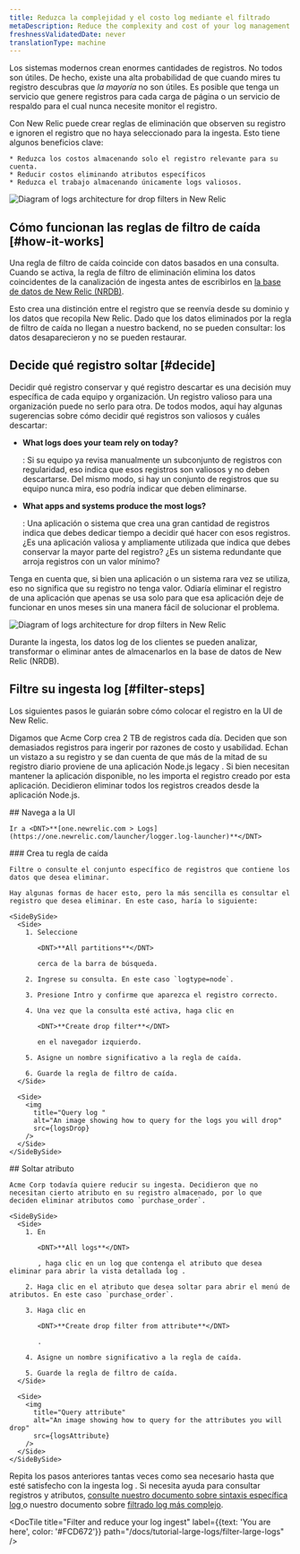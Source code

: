 ```yaml
---
title: Reduzca la complejidad y el costo log mediante el filtrado
metaDescription: Reduce the complexity and cost of your log management by filtering your logs with drop rules
freshnessValidatedDate: never
translationType: machine
---
```







Los sistemas modernos crean enormes cantidades de registros. No todos son útiles. De hecho, existe una alta probabilidad de que cuando mires tu registro descubras que _la mayoría_ no son útiles. Es posible que tenga un servicio que genere registros para cada carga de página o un servicio de respaldo para el cual nunca necesite monitor el registro.

<SideBySide>
  <Side>
    Con New Relic puede crear reglas de eliminación que observen su registro e ignoren el registro que no haya seleccionado para la ingesta. Esto tiene algunos beneficios clave:

    * Reduzca los costos almacenando solo el registro relevante para su cuenta.
    * Reducir costos eliminando atributos específicos
    * Reduzca el trabajo almacenando únicamente logs valiosos.
  </Side>

  <Side>
    <img
      title="Logs architecture for drop filters in New Relic"
      alt="Diagram of logs architecture for drop filters in New Relic"
      src={logsIntro}
    />
  </Side>
</SideBySide>

## Cómo funcionan las reglas de filtro de caída [#how-it-works]

Una regla de filtro de caída coincide con datos basados en una consulta. Cuando se activa, la regla de filtro de eliminación elimina los datos coincidentes de la canalización de ingesta antes de escribirlos en [la base de datos de New Relic (NRDB)](/docs/data-apis/get-started/nrdb-horsepower-under-hood/).

Esto crea una distinción entre el registro que se reenvía desde su dominio y los datos que recopila New Relic. Dado que los datos eliminados por la regla de filtro de caída no llegan a nuestro backend, no se pueden consultar: los datos desaparecieron y no se pueden restaurar.

## Decide qué registro soltar [#decide]

Decidir qué registro conservar y qué registro descartar es una decisión muy específica de cada equipo y organización. Un registro valioso para una organización puede no serlo para otra. De todos modos, aquí hay algunas sugerencias sobre cómo decidir qué registros son valiosos y cuáles descartar:

* <DNT>**What logs does your team rely on today?**</DNT>

  : Si su equipo ya revisa manualmente un subconjunto de registros con regularidad, eso indica que esos registros son valiosos y no deben descartarse. Del mismo modo, si hay un conjunto de registros que su equipo nunca mira, eso podría indicar que deben eliminarse.

* <DNT>**What apps and systems produce the most logs?**</DNT>

  : Una aplicación o sistema que crea una gran cantidad de registros indica que debes dedicar tiempo a decidir qué hacer con esos registros. ¿Es una aplicación valiosa y ampliamente utilizada que indica que debes conservar la mayor parte del registro? ¿Es un sistema redundante que arroja registros con un valor mínimo?

Tenga en cuenta que, si bien una aplicación o un sistema rara vez se utiliza, eso no significa que su registro no tenga valor. Odiaría eliminar el registro de una aplicación que apenas se usa solo para que esa aplicación deje de funcionar en unos meses sin una manera fácil de solucionar el problema.

<img
  title="Logs architecture for drop filters in New Relic"
  alt="Diagram of logs architecture for drop filters in New Relic"
  src={logsIngestPipeline}
/>

<figcaption>
  Durante la ingesta, los datos log de los clientes se pueden analizar, transformar o eliminar antes de almacenarlos en la base de datos de New Relic (NRDB).
</figcaption>

## Filtre su ingesta log [#filter-steps]

Los siguientes pasos le guiarán sobre cómo colocar el registro en la UI de New Relic.

Digamos que Acme Corp crea 2 TB de registros cada día. Deciden que son demasiados registros para ingerir por razones de costo y usabilidad. Echan un vistazo a su registro y se dan cuenta de que más de la mitad de su registro diario proviene de una aplicación Node.js legacy . Si bien necesitan mantener la aplicación disponible, no les importa el registro creado por esta aplicación. Decidieron eliminar todos los registros creados desde la aplicación Node.js.

<Steps>
  <Step>
    ## Navega a la UI

    Ir a <DNT>**[one.newrelic.com > Logs](https://one.newrelic.com/launcher/logger.log-launcher)**</DNT>
  </Step>

  <Step>
    ### Crea tu regla de caída

    Filtre o consulte el conjunto específico de registros que contiene los datos que desea eliminar.

    Hay algunas formas de hacer esto, pero la más sencilla es consultar el registro que desea eliminar. En este caso, haría lo siguiente:

    <SideBySide>
      <Side>
        1. Seleccione

           <DNT>**All partitions**</DNT>

           cerca de la barra de búsqueda.

        2. Ingrese su consulta. En este caso `logtype=node`.

        3. Presione Intro y confirme que aparezca el registro correcto.

        4. Una vez que la consulta esté activa, haga clic en

           <DNT>**Create drop filter**</DNT>

           en el navegador izquierdo.

        5. Asigne un nombre significativo a la regla de caída.

        6. Guarde la regla de filtro de caída.
      </Side>

      <Side>
        <img
          title="Query log "
          alt="An image showing how to query for the logs you will drop"
          src={logsDrop}
        />
      </Side>
    </SideBySide>
  </Step>

  <Step>
    ## Soltar atributo

    Acme Corp todavía quiere reducir su ingesta. Decidieron que no necesitan cierto atributo en su registro almacenado, por lo que deciden eliminar atributos como `purchase_order`.

    <SideBySide>
      <Side>
        1. En

           <DNT>**All logs**</DNT>

           , haga clic en un log que contenga el atributo que desea eliminar para abrir la vista detallada log .

        2. Haga clic en el atributo que desea soltar para abrir el menú de atributos. En este caso `purchase_order`.

        3. Haga clic en

           <DNT>**Create drop filter from attribute**</DNT>

           .

        4. Asigne un nombre significativo a la regla de caída.

        5. Guarde la regla de filtro de caída.
      </Side>

      <Side>
        <img
          title="Query attribute"
          alt="An image showing how to query for the attributes you will drop"
          src={logsAttribute}
        />
      </Side>
    </SideBySide>
  </Step>
</Steps>

Repita los pasos anteriores tantas veces como sea necesario hasta que esté satisfecho con la ingesta log . Si necesita ayuda para consultar registros y atributos, [consulte nuestro documento sobre sintaxis específica log ](/docs/logs/ui-data/query-syntax-logs/)o nuestro documento sobre [filtrado log más complejo](/docs/logs/ui-data/drop-data-drop-filter-rules/).

<DocTiles numbered>
  <DocTile
    title="Get started"
    path="/docs/tutorial-large-logs/get-started-managing-large-logs"
  />

  <DocTile
    title="Filter and reduce your log ingest"
    label={{text: 'You are here', color: '#FCD672'}}
    path="/docs/tutorial-large-logs/filter-large-logs"
  />

  <DocTile
    title="Organize your logs"
    path="/docs/tutorial-large-logs/organize-large-logs"
  />
</DocTiles>